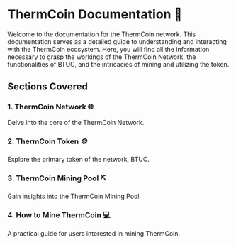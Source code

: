 
# ThermCoin Documentation 📘

Welcome to the documentation for the ThermCoin network. This documentation serves as a detailed guide to understanding and interacting with the ThermCoin ecosystem. Here, you will find all the information necessary to grasp the workings of the ThermCoin Network, the functionalities of BTUC, and the intricacies of mining and utilizing the token.

## Sections Covered

### <Link href="/thermcoin-network">1. ThermCoin Network 🌐</Link>
Delve into the core of the ThermCoin Network. 

### <Link href="/thermcoin-token">2. ThermCoin Token 🪙</Link>
Explore the primary token of the network, BTUC.

### <Link href="/thermcoin-mining-pool">3. ThermCoin Mining Pool ⛏️</Link>
Gain insights into the ThermCoin Mining Pool.

### <Link href="/how-to-mine-thermcoin">4. How to Mine ThermCoin 💻 </Link>
A practical guide for users interested in mining ThermCoin.